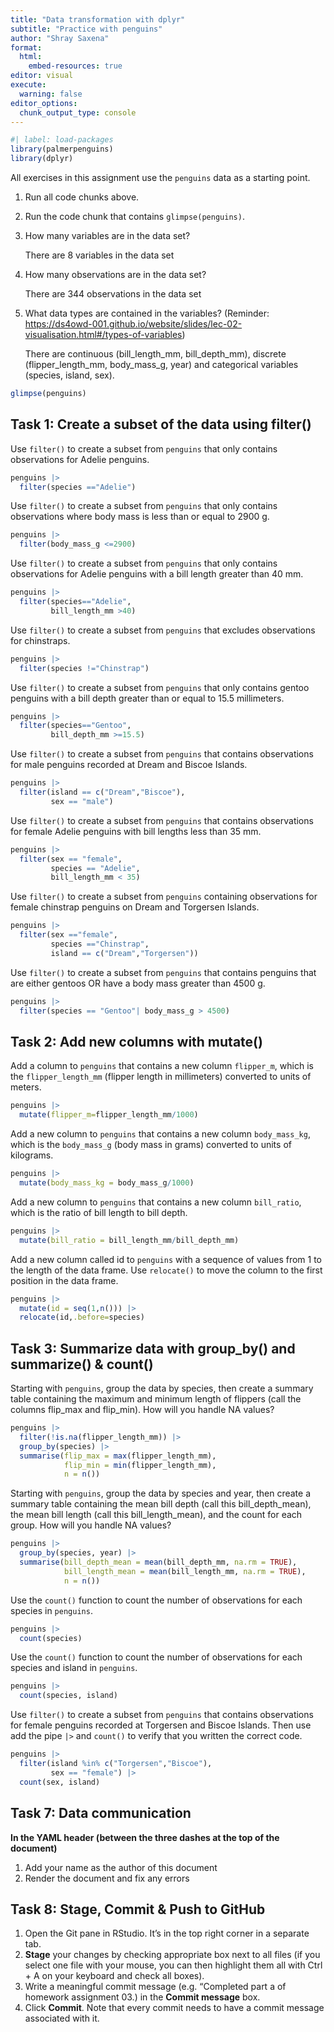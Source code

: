 ```yaml
---
title: "Data transformation with dplyr"
subtitle: "Practice with penguins"
author: "Shray Saxena"
format:
  html:
    embed-resources: true
editor: visual
execute:
  warning: false
editor_options: 
  chunk_output_type: console
---
```


```r
#| label: load-packages
library(palmerpenguins)
library(dplyr)
```

All exercises in this assignment use the `penguins` data as a starting point.

1.  Run all code chunks above.

2.  Run the code chunk that contains `glimpse(penguins)`.

3.  How many variables are in the data set?

    There are 8 variables in the data set

4.  How many observations are in the data set?

    There are 344 observations in the data set

5.  What data types are contained in the variables? (Reminder: <https://ds4owd-001.github.io/website/slides/lec-02-visualisation.html#/types-of-variables>)

    There are continuous (bill_length_mm, bill_depth_mm), discrete (flipper_length_mm, body_mass_g, year) and categorical variables (species, island, sex).

```r
glimpse(penguins)
```

## Task 1: Create a subset of the data using filter()

Use `filter()` to create a subset from `penguins` that only contains observations for Adelie penguins.

```r
penguins |> 
  filter(species =="Adelie")
```

Use `filter()` to create a subset from `penguins` that only contains observations where body mass is less than or equal to 2900 g.

```r
penguins |> 
  filter(body_mass_g <=2900)
```

Use `filter()` to create a subset from `penguins` that only contains observations for Adelie penguins with a bill length greater than 40 mm.

```r
penguins |> 
  filter(species=="Adelie", 
         bill_length_mm >40)
```

Use `filter()` to create a subset from `penguins` that excludes observations for chinstraps.

```r
penguins |> 
  filter(species !="Chinstrap")
```

Use `filter()` to create a subset from `penguins` that only contains gentoo penguins with a bill depth greater than or equal to 15.5 millimeters.

```r
penguins |> 
  filter(species=="Gentoo", 
         bill_depth_mm >=15.5)
```

Use `filter()` to create a subset from `penguins` that contains observations for male penguins recorded at Dream and Biscoe Islands.

```r
penguins |> 
  filter(island == c("Dream","Biscoe"),
         sex == "male")
```

Use `filter()` to create a subset from `penguins` that contains observations for female Adelie penguins with bill lengths less than 35 mm.

```r
penguins |> 
  filter(sex == "female",
         species == "Adelie",
         bill_length_mm < 35)
```

Use `filter()` to create a subset from `penguins` containing observations for female chinstrap penguins on Dream and Torgersen Islands.

```r
penguins |> 
  filter(sex =="female",
         species =="Chinstrap",
         island == c("Dream","Torgersen"))
```

Use `filter()` to create a subset from `penguins` that contains penguins that are either gentoos OR have a body mass greater than 4500 g.

```r
penguins |> 
  filter(species == "Gentoo"| body_mass_g > 4500)
```

## Task 2: Add new columns with mutate()

Add a column to `penguins` that contains a new column `flipper_m`, which is the `flipper_length_mm` (flipper length in millimeters) converted to units of meters.

```r
penguins |> 
  mutate(flipper_m=flipper_length_mm/1000)

```

Add a new column to `penguins` that contains a new column `body_mass_kg`, which is the `body_mass_g` (body mass in grams) converted to units of kilograms.

```r
penguins |> 
  mutate(body_mass_kg = body_mass_g/1000)
```

Add a new column to `penguins` that contains a new column `bill_ratio`, which is the ratio of bill length to bill depth.

```r
penguins |> 
  mutate(bill_ratio = bill_length_mm/bill_depth_mm)
```

Add a new column called id to `penguins` with a sequence of values from 1 to the length of the data frame. Use `relocate()` to move the column to the first position in the data frame.

```r
penguins |> 
  mutate(id = seq(1,n())) |> 
  relocate(id,.before=species)
```

## Task 3: Summarize data with group_by() and summarize() & count()

Starting with `penguins`, group the data by species, then create a summary table containing the maximum and minimum length of flippers (call the columns flip_max and flip_min). How will you handle NA values?

```r
penguins |> 
  filter(!is.na(flipper_length_mm)) |> 
  group_by(species) |>
  summarise(flip_max = max(flipper_length_mm), 
            flip_min = min(flipper_length_mm),
            n = n())

```

Starting with `penguins`, group the data by species and year, then create a summary table containing the mean bill depth (call this bill_depth_mean), the mean bill length (call this bill_length_mean), and the count for each group. How will you handle NA values?

```r
penguins |> 
  group_by(species, year) |> 
  summarise(bill_depth_mean = mean(bill_depth_mm, na.rm = TRUE),
            bill_length_mean = mean(bill_length_mm, na.rm = TRUE),
            n = n())

```

Use the `count()` function to count the number of observations for each species in `penguins`.

```r
penguins |> 
  count(species)
```

Use the `count()` function to count the number of observations for each species and island in `penguins`.

```r
penguins |> 
  count(species, island)

```

Use `filter()` to create a subset from `penguins` that contains observations for female penguins recorded at Torgersen and Biscoe Islands. Then use add the pipe `|>` and `count()` to verify that you written the correct code.

```r
penguins |> 
  filter(island %in% c("Torgersen","Biscoe"),
         sex == "female") |> 
  count(sex, island)
```

## Task 7: Data communication

**In the YAML header (between the three dashes at the top of the document)**

1.  Add your name as the author of this document
2.  Render the document and fix any errors

## Task 8: Stage, Commit & Push to GitHub

1.  Open the Git pane in RStudio. It's in the top right corner in a separate tab.
2.  **Stage** your changes by checking appropriate box next to all files (if you select one file with your mouse, you can then highlight them all with Ctrl + A on your keyboard and check all boxes).
3.  Write a meaningful commit message (e.g. "Completed part a of homework assignment 03.) in the **Commit message** box.
4.  Click **Commit**. Note that every commit needs to have a commit message associated with it.
